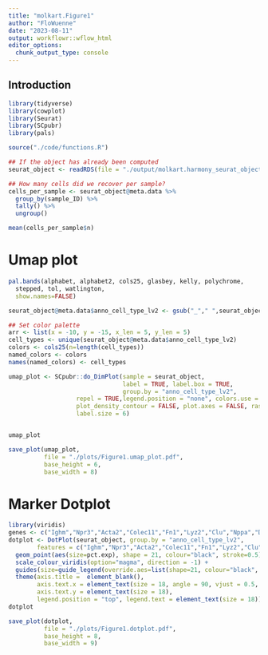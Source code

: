 ```yaml
---
title: "molkart.Figure1"
author: "FloWuenne"
date: "2023-08-11"
output: workflowr::wflow_html
editor_options:
  chunk_output_type: console
---
```


## Introduction

```r
library(tidyverse)
library(cowplot)
library(Seurat)
library(SCpubr)
library(pals)

source("./code/functions.R")
```

```r
## If the object has already been computed
seurat_object <- readRDS(file = "./output/molkart.harmony_seurat_object.rds")
```

```r
## How many cells did we recover per sample?
cells_per_sample <- seurat_object@meta.data %>%
  group_by(sample_ID) %>%
  tally() %>%
  ungroup()

mean(cells_per_sample$n)
```

# Umap plot

```r
pal.bands(alphabet, alphabet2, cols25, glasbey, kelly, polychrome, 
  stepped, tol, watlington,
  show.names=FALSE)
```


```r
seurat_object@meta.data$anno_cell_type_lv2 <- gsub("_"," ",seurat_object@meta.data$anno_cell_type_lv2)

## Set color palette
arr <- list(x = -10, y = -15, x_len = 5, y_len = 5)
cell_types <- unique(seurat_object@meta.data$anno_cell_type_lv2)
colors <- cols25(n=length(cell_types))
named_colors <- colors
names(named_colors) <- cell_types

umap_plot <- SCpubr::do_DimPlot(sample = seurat_object, 
                                label = TRUE, label.box = TRUE,
                                group.by = "anno_cell_type_lv2",
                   repel = TRUE,legend.position = "none", colors.use = named_colors, plot_cell_borders = TRUE,
                   plot_density_contour = FALSE, plot.axes = FALSE, raster.dpi = 300, 
                   label.size = 6)


umap_plot

save_plot(umap_plot,
          file = "./plots/Figure1.umap_plot.pdf",
          base_height = 6,
          base_width = 8)
```


# Marker Dotplot

```r
library(viridis)
genes <- c("Ighm","Npr3","Acta2","Colec11","Fn1","Lyz2","Clu","Nppa","Dcn","Ryr2","Aqp1")
dotplot <- DotPlot(seurat_object, group.by = "anno_cell_type_lv2",
        features = c("Ighm","Npr3","Acta2","Colec11","Fn1","Lyz2","Clu","Nppa","Dcn","Ryr2","Aqp1")) +
  geom_point(aes(size=pct.exp), shape = 21, colour="black", stroke=0.5) +
  scale_colour_viridis(option="magma", direction = -1) +
  guides(size=guide_legend(override.aes=list(shape=21, colour="black", fill="white"))) +
  theme(axis.title =  element_blank(),
        axis.text.x = element_text(size = 18, angle = 90, vjust = 0.5, hjust=1),
        axis.text.y = element_text(size = 18),
        legend.position = "top", legend.text = element_text(size = 18))
dotplot

save_plot(dotplot,
          file = "./plots/Figure1.dotplot.pdf",
          base_height = 8,
          base_width = 9)
```
